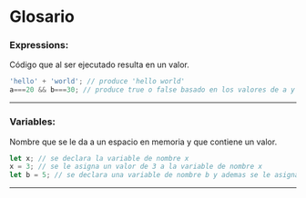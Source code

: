 # Glosario

### Expressions:
Código que al ser ejecutado resulta en un valor.

```jsx
'hello' + 'world'; // produce 'hello world'
a===20 && b===30; // produce true o false basado en los valores de a y b
```
---
### Variables:
Nombre que se le da a un espacio en memoria y que contiene un valor.

```jsx
let x; // se declara la variable de nombre x
x = 3; // se le asigna un valor de 3 a la variable de nombre x
let b = 5; // se declara una variable de nombre b y ademas se le asigna el valor numérico 5
```
---

